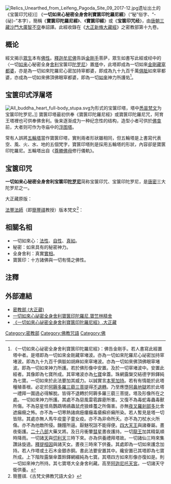 [[File:Relics_Unearthed_from_Leifeng_Pagoda_Site_09_2017-12.jpg|thumb]]遗址出土的《宝箧印咒经》]]
{{汉传密宗}}
《'''一切如來心秘密全身舍利寶篋印陀羅尼經'''》（“秘”俗字、“-{祕}-”本字），簡稱《'''寶篋印陀羅尼經'''》、《'''寶篋印經'''》或《'''宝箧印咒经'''》，由[[唐朝|唐朝]][[三藏法師|三藏沙門]][[大廣智不空|大廣智不空]]奉詔譯。此經收錄在《[[大正新脩大藏經|大正新脩大藏經]]》之密教部第十九卷。

== 概论 ==
經文揭示[[眾生|眾生]]本有[[佛性|佛性]]。[[釋迦牟尼佛|釋迦牟尼佛]]告訴[[金剛手|金剛手]]菩萨，眾生如書写此經或经中的〈一切[[如来|如来]]心秘密全身[[舍利|舍利]]宝箧印[[陀罗尼|陀罗尼]]〉置[[塔|塔]]中，此塔即成為一切如來[[金剛藏|金剛藏]][[卒塔婆|窣都婆]]，亦是為一切如來陀羅尼心密加持窣都婆，即成為九十九百千萬[[俱胝|俱胝]]如來窣都婆，亦成為一切如來佛頂佛眼窣都婆，即為一切[[如來|如來]]神力所護佑<ref>《一切如來心祕密全身舍利寶篋印陀羅尼經》：佛告金剛手。若人書寫此經置塔中者。是塔即為一切如來金剛藏窣堵波。亦為一切如來陀羅尼心祕密加持窣堵波。即為九十九百千俱胝如胡麻如來窣堵波。亦為一切如來佛頂佛眼窣堵波。即為一切如來神力所護。若於佛形像中安置。及於一切窣堵波中。安置此經者。其像即為七寶所成。其窣堵波亦為[[七寶_(佛教)|七寶]]傘蓋。珠網露槃交結德字鈴鐸純為七寶。一切如來於此法要加其威力。以誠實言[[願_(佛教)|本誓]][[加持|加持]]。若有有情能於此塔種殖善根。必定於[[阿耨多羅三藐三菩提|阿耨多羅三藐三菩提]]得[[不退轉|不退轉]]。乃至應墮[[阿鼻地獄|阿鼻地獄]]若於此塔一禮拜一圍遶必得解脫。皆得不退轉於阿耨多羅三藐三菩提。塔及形像所在之處。一切如來神力所護。其處不為惡風雷雹霹靂所害。又復不為毒蛇毒蟲毒獸所傷。不為惡星怪鳥鸚鵡鴝鵒蟲鼠虎狼蜂蠆之所傷害。亦無[[夜叉|夜叉]][[羅剎|羅剎]][[部多|部多]]比舍遮癲癎之怖。亦不為一切寒熱諸病癧瘻癰毒瘡癬疥癩所染。若人暫見是塔一切皆除。其處亦無人馬牛疫童子童女疫。亦不為非命所夭。亦不為刀杖水火所傷。亦不為他敵所侵。饑饉所逼。厭魅呪詛不能得便。[[四大天王|四大天王]]與諸眷屬。晝夜衛護。[[二十八部眾|二十八部]]大藥叉將。及日月衝暈[[彗星|彗星]]晝夜護持。一切[[龍王|龍王]]加其精氣順時降雨。一切諸[[天人_(佛教)|天]]與[[忉利天|忉利天]]三時下來。亦為供養禮拜塔故。一切諸仙三時來集讚詠旋遶。[[釋提桓因|釋提桓因]]與諸天女。晝夜三時來下供養。其處即為一切如來護念加持。若人作塔或土石木金銀赤銅。書此法要安置其中。纔安置已其塔即為七寶所成。上下階陛露槃傘蓋鈴鐸網綴純為七寶。其塔四方如來形像亦復如是。則一切如來神力所持。其七寶塔大全身舍利藏。高至[[色究竟天|阿迦尼吒天宮]]。一切諸天守衛供養。</ref>。

== 宝箧印式浮屠塔 ==
[[File:All_buddha_heart_full-body_stupa.svg|thumb]]为形式的宝箧印塔，塔中[[悉昙梵文|悉昙梵文]]为宝箧印陀罗尼。]]
{{See also|宝箧印式塔}}
寶篋印塔最初供奉《寶篋印陀羅尼經》或寶篋印陀羅尼咒，阿育王塔裡也可供奉佛舍利。後来逐渐成为一种纪念性的结构，造型小者可供於[[佛龛|佛龛]]前，大者则可作为寺庙中的[[浮图塔|浮图塔]]。

常有人誤將[[五輪塔|五輪塔]]當作寶篋印塔，實則兩者形狀雖相同，但五輪塔是上書寫代表空、風、火、水、地的五個梵字，寶篋印塔則是採用五輪塔的形狀，內容卻是寶篋印陀羅尼。五輪塔出自《[[尊勝佛母|尊勝佛母]]修行儀軌》。

== 宝箧印咒 ==
'''一切如来心秘密全身舍利宝箧印[[陀罗尼|陀罗尼]]'''简称宝箧印咒、宝箧印陀罗尼，是[[唐密|唐密]]三大陀罗尼之一。

大正藏原版：
{{Cquote|娜莫悉怛哩野(四合)地尾(二合)迦南(一)薩婆怛他(引)蘖多南(二)<br/>唵(三)部尾婆嚩娜嚩𠼝(四)嚩者𠼝(五)者者𪘨(六知皆反)祖魯祖魯馱囉馱囉(七)薩嚩怛他蘖多(八)馱(引)都馱𠼝鉢蹋𤚥(二合)婆嚩底(九)惹也嚩犁(十)畝祖犁薩麼(二合)囉(十一)怛他蘖多達摩斫迦囉(二合十二)鉢囉(二合)靺㗚哆(二合)娜嚩日哩(二合犂音)冒地滿拏(十三)楞迦(引)囉(引十四)楞訖哩(二合)諦(十五)薩嚩怛他櫱多(引)地瑟恥(二合下同)諦(十六)冒馱野冒馱野(十七)冒地冒地(十八)沒𠆙沒𠆙(十九)參冒馱耶參冒馱野(二十)者攞者攞(二十一)者懶覩(二十二)薩嚩嚩囉拏儞(二十三)薩嚩播(引)波尾蘖諦(二十四)戶嚕戶嚕(二十五)薩嚩戍迦弭櫱帝(二十六)薩嚩怛他蘖多(二十七)紇哩(二合下同)那野嚩日哩(二合)抳(二十八)參婆囉參婆囉(二十九)薩嚩怛他櫱多(三十)麌呬野(二合)馱囉抳畝涅犁(下同三十一)沒悌蘇沒悌(三十二)薩嚩怛他櫱多(引)地瑟恥多(三十三)馱覩櫱陛娑嚩(二合)訶(三十四)參摩耶(引)地瑟恥(二合)帝娑嚩(二合)訶(三十五)薩嚩怛他櫱多紇哩(二合)那野馱覩畝捺𠼝(二合)娑嚩(二合)訶(三十六)蘇鉢囉(二合)底瑟恥(二合)多薩覩(二合)閉怛他櫱多(引)地瑟恥(二合)帝戶嚕戶嚕吽吽薩嚩(二合)訶(三十七)唵薩嚩怛他櫱多(三十八)塢瑟抳(二合)沙馱都畝捺囉(二合)尼薩嚩怛他櫱單娑馱都尾部使多(引)地瑟恥(二合)帝(三十九)吽吽娑嚩(二合)訶(四十)}}

[[法豐法師|法豐法師]]（即[[簡豐祺|簡豐祺]]教授）版本梵文<ref>簡豐祺.《古梵文佛教咒語大全》</ref>：
{{Cquote|{{IAST|Namas triyadhvikānāṃ sarva tathāgatānāṃ. oṃ bhuvibhava davari vacare vacaṭai curu curu dhara dhara sarva tathāgata dhātudhare padmāṃ bhavati jayavare mudre smara tathāgata dharmma cakra pravarttana vajrabodhimaṇḍa luṃkara luṃkṛte sarva tathāgata adhiṣṭite. bodhaya bodhaya bodhi bodhi buddhya buddhya saṃbodhani saṃbodaya cala cala calaṃtu sarvā varaṇani sarva pāpa vigate. huru huru sarva śoka vigate. sarva tathāgata hŗdaya vajraṇi saṃbhara saṃbhara sarva tathāgata guhya dhāraṇi mudre. buddhe subuddhe sarva tathāgata adhiṣṭita dhātu garbhe svāhā. samaya adhiṣṭite svāhā. sarva tathāgata hŗdaya dhātumudre svāhā. supratiṣṭite stube tathāgata adhiṣṭite huru huru hūṃ hūṃ svāhā. oṃ sarva tathāgata uṣñiṣa dhātumudrāṇi sarva tathāgataṃ sadhātu vibhūṣita adhiṣṭite hūṃ hūṃ svāhā.}}}}

==相關名相==
*一切如來心：[[法性|法性]]、[[自性_(佛教)|自性]]、[[真如_(佛教)|真如]]。
*秘密：如來具有的秘密神力。
*全身舍利：真實[[實相|實相]]。
*寶篋印：十方諸佛與一切有情之佛性。

==注釋==
{{Reflist}}

==外部連結==
*[https://ja.wikipedia.org/wiki/%E5%AF%86%E6%95%99%E9%83%A8_(%E5%A4%A7%E6%AD%A3%E8%94%B5) 密教部 (大正蔵)] {{Wayback|url=https://ja.wikipedia.org/wiki/%E5%AF%86%E6%95%99%E9%83%A8_(%E5%A4%A7%E6%AD%A3%E8%94%B5) |date=20210707120722 }}
*[http://vibhusita.dharma.tw/ 一切如來心祕密全身舍利寶篋印陀羅尼.寶竺林精舍] {{Wayback|url=http://vibhusita.dharma.tw/ |date=20211229230433 }}
*[http://tripitaka.cbeta.org/ko/T19n1022A_001 《一切如來心祕密全身舍利寶篋印陀羅尼經》.大正藏] {{Wayback|url=http://tripitaka.cbeta.org/ko/T19n1022A_001 |date=20190802005516 }}

{{China-buddhism-book-mijiao}}
{{密宗}}
{{漢傳佛教}}
[[Category:密教部|Category:密教部]]
[[Category:佛教咒語|Category:佛教咒語]]
[[Category:佛|Category:佛]]